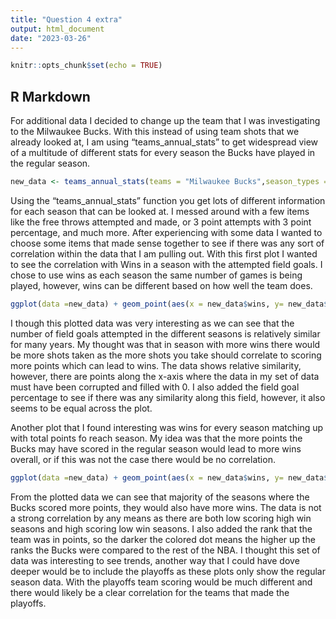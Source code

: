 ```yaml
---
title: "Question 4 extra"
output: html_document
date: "2023-03-26"
---
```


```r
knitr::opts_chunk$set(echo = TRUE)
```

## R Markdown

For additional data I decided to change up the team that I was investigating to the Milwaukee Bucks. With this instead of using team shots that we already looked at, I am using "teams_annual_stats" to get widespread view of a multitude of different stats for every season the Bucks have played in the regular season. 
```r
new_data <- teams_annual_stats(teams = "Milwaukee Bucks",season_types = c("Regular Season"))
```

Using the "teams_annual_stats" function you get lots of different information for each season that can be looked at. I messed around with a few items like the free throws attempted and made, or 3 point attempts with 3 point percentage, and much more. After experiencing with some data I wanted to choose some items that made sense together to see if there was any sort of correlation within the data that I am pulling out. 
With this first plot I wanted to see the correlation with Wins in a season with the attempted field goals. I chose to use wins as each season the same number of games is being played, however, wins can be different based on how well the team does. 
```r
ggplot(data =new_data) + geom_point(aes(x = new_data$wins, y= new_data$fga, col = new_data$pctFG))+ ggtitle("Wins vs FGA") + xlab("Wins") + ylab("Field Goals Attempted") + theme_gray()
```
I though this plotted data was very interesting as we can see that the number of field goals attempted in the different seasons is relatively similar for many years. My thought was that in season with more wins there would be more shots taken as the more shots you take should correlate to scoring more points which can lead to wins. The data shows relative similarity, however, there are points along the x-axis where the data in my set of data must have been corrupted and filled with 0. I also added the field goal percentage to see if there was any similarity along this field, however, it also seems to be equal across the plot. 

Another plot that I found interesting was wins for every season matching up with total points fo reach season. My idea was that the more points the Bucks may have scored in the regular season would lead to more wins overall, or if this was not the case there would be no correlation. 
```r
ggplot(data =new_data) + geom_point(aes(x = new_data$wins, y= new_data$pts, col = new_data$ptsRank))+ ggtitle("Wins vs Points") + xlab("Wins") + ylab("Total points per season") + theme_gray()
```
From the plotted data we can see that majority of the seasons where the Bucks scored more points, they would also have more wins. The data is not a strong correlation by any means as there are both low scoring high win seasons and high scoring low win seasons. I also added the rank that the team was in points, so the darker the colored dot means the higher up the ranks the Bucks were compared to the rest of the NBA. I thought this set of data was interesting to see trends, another way that I could have dove deeper would be to include the playoffs as these plots only show the regular season data. With the playoffs team scoring would be much different and there would likely be a clear correlation for the teams that made the playoffs. 
